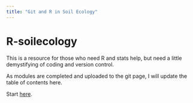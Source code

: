 ```yaml
---
title: "Git and R in Soil Ecology"
---
```


# R-soilecology
This is a resource for those who need R and stats help, but need a little demystifying of coding and version control. 

As modules are completed and uploaded to the git page, I will update the table of contents here.

Start [here](https://stevenmamet.github.io/R-soilecology/). 